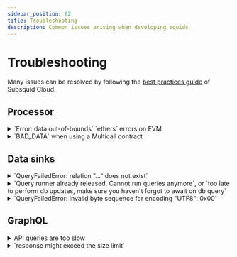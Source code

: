 ```yaml
---
sidebar_position: 62
title: Troubleshooting
description: Common issues arising when developing squids
---
```



# Troubleshooting

Many issues can be resolved by following the [best practices guide](/cloud/resources/best-practices) of Subsquid Cloud.

## Processor

<details>
<summary>`Error: data out-of-bounds` `ethers` errors on EVM</summary>

* Usually this means that you're using the decoder on the wrong data. Make sure that the decoder receives _only_ the data you intend it to.

  Example: suppose you want to add the processing of a `Mint` event to a squid that is currently processing only `Transfer` events. You change the processor configuration to get the `Mint` events for you, but you forget to sort the events in the batch handler and a data item with a `Mint` event finds its way into a decoder of `Transfer`s.

* Another common source of this error is faulty RPC endpoints. If your EVM processor crashes during RPC ingestion on a log with `'0x'` in its data field, try switching to another RPC provider or, if you are developing locally, to another Ethereum network emulator.

</details>

<details>
<summary>`BAD_DATA` when using a Multicall contract</summary>

This error can occur for a variety of reasons, but one common cause is choosing a Multicall deployment that is newer than the oldest blocks that have to be indexed. When [batch state queries](/sdk/resources/tools/typegen/state-queries/#batch-state-queries) are performed on historical chain state older than the Multicall deployment, EVM detects that and refuses to run.

Solutions:
1. Use an older Multicall deployment.
2. Delay your chain state queries until a later block.

These issues are explored in [Part 4 of the BAYC tutorial](/sdk/tutorials/bayc/step-four-optimizations).

</details>

## Data sinks

<details>
<summary>`QueryFailedError: relation "..." does not exist`</summary>

It is likely that the generated migrations in the `db/migrations` folder are outdated and do not match the schema file.
Recreate the migrations from scratch as detailed on [this page](/sdk/resources/persisting-data/typeorm/#updating-after-schema-changes).

</details>

<details>
<summary>`Query runner already released. Cannot run queries anymore`, or `too late to perform db updates, make sure you haven't forgot to await on db query`</summary>

If your squid [saves its data to a database](/sdk/resources/persisting-data/typeorm), all operations with `ctx.store` are asynchronous. Make sure you `await` on all `store` operations like `upsert`, `update`, `find`, `save` etc.

You may find the [require-await](https://eslint.org/docs/latest/rules/require-await) eslint rule to be helpful.

</details>

<details>
<summary>`QueryFailedError: invalid byte sequence for encoding "UTF8": 0x00`</summary>

PostgreSQL doesn't support storing `NULL (\0x00)` characters in text fields. Usually the error occurs when a raw bytes string (like `UIntArray` or `Bytes`) is inserted into a `String` field. If this is the case, use hex encoding, e.g. using [`util-internal-hex`](https://github.com/subsquid/squid/tree/master/util/util-internal-hex) library. For addresses, use the [`ss58` encoding library](https://github.com/subsquid/squid/tree/master/ss58).

</details>

## GraphQL

<details>
<summary>API queries are too slow</summary>

- Make sure all the necessary fields are [indexed](/sdk/reference/schema-file/indexes-and-constraints/)
- Annotate the schema and [set reasonable limits](/sdk/resources/graphql-server/dos-protection/) for the incoming queries to protect against DoS attacks

</details>

<details>
<summary>`response might exceed the size limit`</summary>

Make sure the input query has limits set or the entities are decorated with `@cardinality`. We recommend using `XXXConnection` queries for pagination. For configuring limits and max response sizes, see [DoS protection](/sdk/resources/graphql-server/dos-protection/).

</details>
